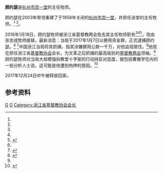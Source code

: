 {{newsrelease|time=2017-01-15T01:20:57+00:00}}
{{Infobox person
| honorific_prefix          = <!-- 前缀尊称 -->
| name                      = 顾约瑟
| honorific_suffix          = 牧师
| image                     = <!-- 图像 -->
| image_size                = <!-- 图像大小 -->
| alt                       = <!-- 图像替代 -->
| caption                   = <!-- 图像说明 -->
| birth_name                = <!-- 出生名 -->
| birth_date                = <!-- 出生日期 {{Birth date and age|YYYY|MM|DD}}（在世）或{{Birth date|YYYY|MM|DD}}（逝世）-->
| birth_place               = <!-- 出生地点 -->
| baptised                  = 
| residence                 = {{CHN}}[[浙江省|浙江省]][[杭州市|杭州市]]
| nationality               = {{PRC}}
| ethnicity                 = 汉
| education                 = [[浙江神学院|浙江神学院]]、[[金陵神学院|金陵神学院]]<ref name="voa_0">{{cite web|url=http://www.voachinese.com/content/china-detain-pastor-20160129/3169440.html|title=中国抓捕反对拆十字架的牧师顾约瑟|work=美国之音中文网|date=2016-02-01|accessdate=2016-02-02|archive-date=2016-04-05|archive-url=https://web.archive.org/web/20160405133319/http://www.voachinese.com/content/china-detain-pastor-20160129/3169440.html|dead-url=no}}</ref>
| occupation                = 牧师
| religion                  = [[基督教|基督教]]
| denomination              = [[三自教会|三自教会]]
| partner                   = 周莲美 <ref name="gospelherald_0">{{cite web|url=http://chinese.gospelherald.com/articles/25618/20160122/%E5%85%AC%E9%96%8B%E5%8F%8D%E5%B0%8D%E6%8B%86%E5%8D%81%E5%AD%97%E6%9E%B6-%E5%A4%A7%E9%99%B8%E8%91%97%E5%90%8D%E6%95%99%E5%A0%82%E4%B8%BB%E4%BB%BB%E7%89%A7%E5%B8%AB%E4%B8%8D%E7%9F%A5%E6%83%85%E4%B8%8B-%E8%A2%AB%E5%85%8D%E8%81%B7.htm|title=公開反對拆十字架 大陸著名教堂主任牧師不知情下「被免職」|work=基督日报|date=2016-01-22|accessdate=2016-02-02|archive-date=2017-07-18|archive-url=https://web.archive.org/web/20170718013330/http://chinese.gospelherald.com/articles/25618/20160122/%E5%85%AC%E9%96%8B%E5%8F%8D%E5%B0%8D%E6%8B%86%E5%8D%81%E5%AD%97%E6%9E%B6-%E5%A4%A7%E9%99%B8%E8%91%97%E5%90%8D%E6%95%99%E5%A0%82%E4%B8%BB%E4%BB%BB%E7%89%A7%E5%B8%AB%E4%B8%8D%E7%9F%A5%E6%83%85%E4%B8%8B-%E8%A2%AB%E5%85%8D%E8%81%B7.htm|dead-url=no}}</ref>
| children                  = <!-- 儿女 {{Children|姓名|出生年|逝世年}} -->
}}

'''顾约瑟'''是[[杭州市|杭州市]][[崇一堂|崇一堂]]的主任牧师。

顾约瑟在2003年带领重建了于1958年关闭的[[杭州市|杭州市]][[崇一堂|崇一堂]]，并担任该堂的主任牧师。<ref name="voa_0" /> <ref name="gospelherald_0" />。

2016年1月18日，顾约瑟牧师被浙江省基督教两会免去其主任牧师职务<ref name="voa_0" /><ref name="gospelherald_0" /><ref name="bbc_0">{{cite web|url=http://www.bbc.com/zhongwen/simp/china/2016/02/160201_china_zhejiang_church_detention|title=浙江官方教会牧师顾约瑟“涉挪用资金被查”|work=BBC 中文网|date=2016-02-01|accessdate=2016-02-02}}</ref>，改由张忠成牧师接替。最新消息：当局于2017年1月7日以挪用资金罪，正式逮捕顾约瑟。<ref name="gospelherald_0" /> <ref name="chinaaid_0">{{cite web|url=https://thestandnews.com/society/%E9%A1%A7%E7%B4%84%E7%91%9F%E7%89%A7%E5%B8%AB%E4%BA%8B%E4%BB%B6%E6%87%B6%E4%BA%BA%E5%8C%85/|title=最新消息：浙江基督教协会会长顾约瑟牧师被“监视居住”|work=對華援助新聞網|date=2016-01-28|accessdate=2016-01-29|archive-date=2021-01-19|archive-url=https://web.archive.org/web/20210119130456/https://www.thestandnews.com/society/%E9%A1%A7%E7%B4%84%E7%91%9F%E7%89%A7%E5%B8%AB%E4%BA%8B%E4%BB%B6%E6%87%B6%E4%BA%BA%E5%8C%85/|dead-url=no}}</ref>中国浙江当局将其抓捕，指其涉嫌挪用公款一千万，对他监视居住。<ref name="standnews_0">{{cite web|url=https://thestandnews.com/society/%E9%A1%A7%E7%B4%84%E7%91%9F%E7%89%A7%E5%B8%AB%E4%BA%8B%E4%BB%B6%E6%87%B6%E4%BA%BA%E5%8C%85/|title=顧約瑟牧師事件懶人包|work=立場新聞|date=2016-02-02|accessdate=2016-02-02|archive-date=2021-01-19|archive-url=https://web.archive.org/web/20210119130456/https://www.thestandnews.com/society/%E9%A1%A7%E7%B4%84%E7%91%9F%E7%89%A7%E5%B8%AB%E4%BA%8B%E4%BB%B6%E6%87%B6%E4%BA%BA%E5%8C%85/|dead-url=no}}</ref>他现在担任浙江省[[基督教协会|基督教协会]]会长，为文革之后抓捕的最高级别的[[基督教两会|基督教两会]]领袖。<ref name="chinaaid_0" />顾约瑟牧师对当局大规模强拆教堂十字架的行动持反对态度，据包括曹雅学在内的一些分析人士说，这可能是他遭到拘押的原因。<ref name="voa_1">{{cite web|url=http://www.voachinese.com/content/VOAWeishi-20160201-VOAConnects-pastor-gu-yuese-under-investigation-after-criticizing-chinas-cross-removal-program/3171705.html|title=著名牧师顾约瑟被抓，基督教成当局打压新目标？|work=美国之音中文网|date=2016-02-02|accessdate=2016-02-02|archive-date=2016-04-05|archive-url=https://web.archive.org/web/20160405152728/http://www.voachinese.com/content/VOAWeishi-20160201-VOAConnects-pastor-gu-yuese-under-investigation-after-criticizing-chinas-cross-removal-program/3171705.html|dead-url=no}}</ref>

2017年12月24日中午被释放回家。

== 参考资料 ==
<references />

[[Category:中华人民共和国基督教新教人物|G]]
[[Category:在世人物|G]]
[[Category:浙江省基督教协会会长|Category:浙江省基督教协会会长]]